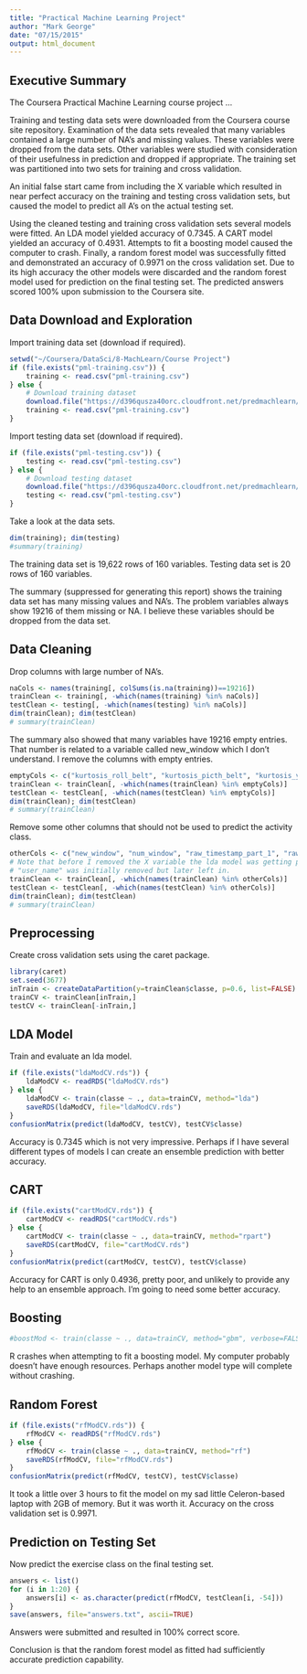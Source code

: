 ```yaml
---
title: "Practical Machine Learning Project"
author: "Mark George"
date: "07/15/2015"
output: html_document
---
```


## Executive Summary

The Coursera Practical Machine Learning course project ...

Training and testing data sets were downloaded from the Coursera course site repository. Examination of the data sets revealed that many variables contained a large number of NA's and missing values. These variables were dropped from the data sets. Other variables were studied with consideration of their usefulness in prediction and dropped if appropriate. The training set was partitioned into two sets for training and cross validation. 

An initial false start came from including the X variable which resulted in near perfect accuracy on the training and testing cross validation sets, but caused the model to predict all A's on the actual testing set.

Using the cleaned testing and training cross validation sets several models were fitted. An LDA model yielded accuracy of 0.7345. A CART model yielded an accuracy of 0.4931. Attempts to fit a boosting model caused the computer to crash. Finally, a random forest model was successfully fitted and demonstrated an accuracy of 0.9971 on the cross validation set. Due to its high accuracy the other models were discarded and the random forest model used for prediction on the final testing set. The predicted answers scored 100% upon submission to the Coursera site.

## Data Download and Exploration

Import training data set (download if required).

```r
setwd("~/Coursera/DataSci/8-MachLearn/Course Project")
if (file.exists("pml-training.csv")) {
    training <- read.csv("pml-training.csv")
} else {
    # Download training dataset
    download.file("https://d396qusza40orc.cloudfront.net/predmachlearn/pml-training.csv", destfile="pml-training.csv", method="curl")
    training <- read.csv("pml-training.csv")
}
```

Import testing data set (download if required).

```r
if (file.exists("pml-testing.csv")) {
    testing <- read.csv("pml-testing.csv")
} else {
    # Download testing dataset
    download.file("https://d396qusza40orc.cloudfront.net/predmachlearn/pml-testing.csv", destfile="pml-testing.csv", method="curl")
    testing <- read.csv("pml-testing.csv")
}
```

Take a look at the data sets.
```r
dim(training); dim(testing)
#summary(training)
```
The training data set is 19,622 rows of 160 variables. Testing data set is 20 rows of 160 variables.

The summary (suppressed for generating this report) shows the training data set has many missing values and NA's. The problem variables always show 19216 of them missing or NA. I believe these variables should be dropped from the data set.

## Data Cleaning

Drop columns with large number of NA's.

```r
naCols <- names(training[, colSums(is.na(training))==19216])
trainClean <- training[, -which(names(training) %in% naCols)]
testClean <- testing[, -which(names(testing) %in% naCols)]
dim(trainClean); dim(testClean)
# summary(trainClean)
```

The summary also showed that many variables have 19216 empty entries. That number is related to a variable called new_window which I don't understand. I remove the columns with empty entries.

```r
emptyCols <- c("kurtosis_roll_belt", "kurtosis_picth_belt", "kurtosis_yaw_belt", "kurtosis_roll_forearm", "kurtosis_picth_forearm", "kurtosis_yaw_forearm", "skewness_roll_forearm", "skewness_pitch_forearm", "skewness_yaw_forearm", "max_yaw_forearm", "min_yaw_forearm", "amplitude_yaw_forearm", "amplitude_yaw_belt", "skewness_roll_belt", "skewness_roll_belt.1", "skewness_yaw_belt", "max_yaw_belt", "in_yaw_belt", "kurtosis_roll_dumbbell", "kurtosis_picth_dumbbell", "kurtosis_yaw_dumbbell", "skewness_roll_dumbbell", "skewness_pitch_dumbbell", "skewness_yaw_dumbbell", "max_yaw_dumbbell", "min_yaw_dumbbell", "amplitude_yaw_dumbbell", "kurtosis_roll_arm", "kurtosis_picth_arm", "kurtosis_yaw_arm", "skewness_roll_arm", "skewness_pitch_arm", "skewness_yaw_arm", "min_yaw_belt")
trainClean <- trainClean[, -which(names(trainClean) %in% emptyCols)]
testClean <- testClean[, -which(names(testClean) %in% emptyCols)]
dim(trainClean); dim(testClean)
# summary(trainClean)
```

Remove some other columns that should not be used to predict the activity class.

```r
otherCols <- c("new_window", "num_window", "raw_timestamp_part_1", "raw_timestamp_part_2", "cvtd_timestamp", "X")
# Note that before I removed the X variable the lda model was getting perfect accuracy and the prediction on the cross validation set was predicting all A's. So obviously some issue.
# "user_name" was initially removed but later left in.
trainClean <- trainClean[, -which(names(trainClean) %in% otherCols)]
testClean <- testClean[, -which(names(testClean) %in% otherCols)]
dim(trainClean); dim(testClean)
# summary(trainClean)
```

## Preprocessing

Create cross validation sets using the caret package.

```r
library(caret)
set.seed(3677)
inTrain <- createDataPartition(y=trainClean$classe, p=0.6, list=FALSE)
trainCV <- trainClean[inTrain,]
testCV <- trainClean[-inTrain,]
```

## LDA Model

Train and evaluate an lda model.

```r
if (file.exists("ldaModCV.rds")) {
    ldaModCV <- readRDS("ldaModCV.rds")
} else {
    ldaModCV <- train(classe ~ ., data=trainCV, method="lda")
    saveRDS(ldaModCV, file="ldaModCV.rds")
}
confusionMatrix(predict(ldaModCV, testCV), testCV$classe)
```

Accuracy is 0.7345 which is not very impressive. Perhaps if I have several different types of models I can create an ensemble prediction with better accuracy.

## CART

```r
if (file.exists("cartModCV.rds")) {
    cartModCV <- readRDS("cartModCV.rds")
} else {
    cartModCV <- train(classe ~ ., data=trainCV, method="rpart")
    saveRDS(cartModCV, file="cartModCV.rds")
}
confusionMatrix(predict(cartModCV, testCV), testCV$classe)
```

Accuracy for CART is only 0.4936, pretty poor, and unlikely to provide any help to an ensemble approach. I'm going to need some better accuracy.

## Boosting

```r
#boostMod <- train(classe ~ ., data=trainCV, method="gbm", verbose=FALSE)
```

R crashes when attempting to fit a boosting model. My computer probably doesn't have enough resources. Perhaps another model type will complete without crashing.

## Random Forest

```r
if (file.exists("rfModCV.rds")) {
    rfModCV <- readRDS("rfModCV.rds")
} else {
    rfModCV <- train(classe ~ ., data=trainCV, method="rf")
    saveRDS(rfModCV, file="rfModCV.rds")
}
confusionMatrix(predict(rfModCV, testCV), testCV$classe)
```

It took a little over 3 hours to fit the model on my sad little Celeron-based laptop with 2GB of memory. But it was worth it. Accuracy on the cross validation set is 0.9971.

## Prediction on Testing Set

Now predict the exercise class on the final testing set.

```r
answers <- list()
for (i in 1:20) {
    answers[i] <- as.character(predict(rfModCV, testClean[i, -54]))
}
save(answers, file="answers.txt", ascii=TRUE)
```

Answers were submitted and resulted in 100% correct score.

Conclusion is that the random forest model as fitted had sufficiently accurate prediction capability.
